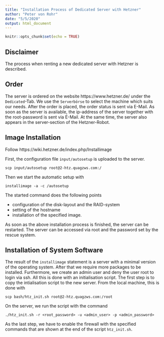 ```yaml
---
title: "Installation Process of Dedicated Server with Hetzner"
author: "Peter von Rohr"
date: "5/5/2020"
output: html_document
---
```


```r
knitr::opts_chunk$set(echo = TRUE)
```

## Disclaimer
The process when renting a new dedicated server with Hetzner is described. 


## Order
The server is ordered on the website https://www.hetzner.de/ under the `Dedicated`-Tab. We use the `Serverbörse` to select the machine which suits our needs. After the order is placed, the order status is sent via E-Mail. As soon as the server is available, the ip-address of the server together with the root-password is sent via E-Mail. At the same time, the server also appears in the server-section of the Hetzner-Robot.  


## Image Installation
Follow https://wiki.hetzner.de/index.php/Installimage

First, the configuration file `input/autosetup` is uploaded to the server. 

```
scp input/autosetup root@2-htz.quagzws.com:/
```

Then we start the automatic setup with 

```
installimage -a -c /autosetup
```

The started command does the following points

* configuration of the disk-layout and the RAID-system
* setting of the hostname
* installation of the specified image.

As soon as the above installation process is finished, the server can be restarted. The server can be accessed via root and the password set by the rescue system. 


## Installation of System Software
The result of the `installimage` statement is a server with a minimal version of the operating system. After that we require more packages to be installed. Furthermore, we create an admin user and deny the user root to login via ssh. All this is done with an initialisation script. The first step is to copy the intialisation script to the new server. From the local machine, this is done with 

```
scp bash/htz_init.sh root@2-htz.quagzws.com:/root
```

On the server, we run the script with the command

```
./htz_init.sh -r <root_password> -u <admin_user> -p <admin_password>
```

As the last step, we have to enable the firewall with the specified commands that are shown at the end of the script `htz_init.sh`.








